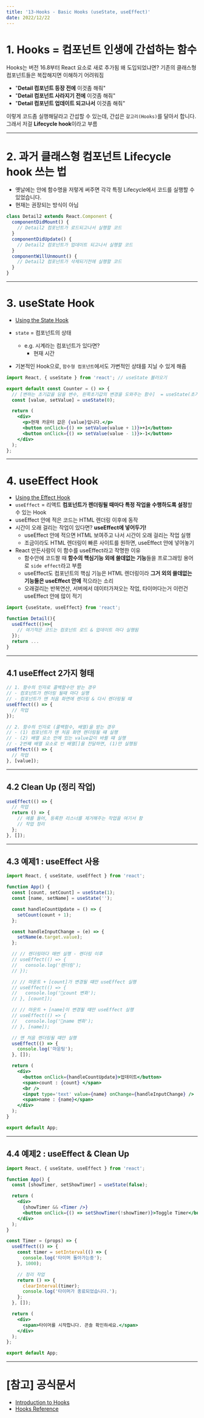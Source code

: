 ```yaml
---
title: '13-Hooks - Basic Hooks (useState, useEffect)'
date: 2022/12/22
---
```


# 1. Hooks = 컴포넌트 인생에 간섭하는 함수

Hooks는 버전 16.8부터 React 요소로 새로 추가됨
왜 도입되었냐면? 기존의 클래스형 컴포넌트들은 복잡해지면 이해하기 어려워짐

- "**Detail 컴포넌트 등장 전에** 이것좀 해줘"
- "**Detail 컴포넌트 사라지기 전에** 이것좀 해줘"
- "**Detail 컴포넌트 업데이트 되고나서** 이것좀 해줘"

이렇게 코드좀 실행해달라고 간섭할 수 있는데, 간섭은 `갈고리(Hooks)`를 달아서 합니다. 그래서 저걸 **Lifecycle hook**이라고 부름

---

# 2. 과거 클래스형 컴포넌트 Lifecycle hook 쓰는 법

- 옛날에는 안에 함수명을 저렇게 써주면 각각 특정 Lifecycle에서 코드를 실행할 수 있었습니다.
- 현재는 권장되는 방식이 아님

```jsx
class Detail2 extends React.Component {
  componentDidMount() {
    // Detail2 컴포넌트가 로드되고나서 실행할 코드
  }
  componentDidUpdate() {
    // Detail2 컴포넌트가 업데이트 되고나서 실행할 코드
  }
  componentWillUnmount() {
    // Detail2 컴포넌트가 삭제되기전에 실행할 코드
  }
}
```

---

# 3. useState Hook

- [Using the State Hook](https://reactjs.org/docs/hooks-state.html)
- `state` = 컴포넌트의 상태

  - e.g. 시계라는 컴포넌트가 있다면?
    - 현재 시간

- 기본적인 Hook으로, `함수형 컴포넌트`에서도 가변적인 상태를 지닐 수 있게 해줌

```jsx
import React, { useState } from 'react'; // useState 불러오기

export default const Counter = () => {
  // [변하는 초기값을 담을 변수, 왼쪽초기값의 변경을 도와주는 함수]  = useState(초기값 설정);
  const [value, setValue] = useState(0);

  return (
    <div>
      <p>현재 카운터 값은 {value}입니다.</p>
      <button onClick={() => setValue(value + 1)}>+1</button>
      <button onClick={() => setValue(value - 1)}>-1</button>
    </div>
  );
};
```

---

# 4. useEffect Hook

- [Using the Effect Hook](https://reactjs.org/docs/hooks-effect.html)
- `useEffect` = 리액트 **컴포넌트가 렌더링될 때마다 특정 작업을 수행하도록 설정**할 수 있는 Hook
- useEffect 안에 적은 코드는 HTML 렌더링 이후에 동작
- 시간이 오래 걸리는 작업이 있다면? **useEffect에 넣어두기!**
  - useEffect 안에 적으면 HTML 보여주고 나서 시간이 오래 걸리는 작업 실행
  - 조금이라도 HTML 렌더링이 빠른 사이트를 원하면, useEffect 안에 넣어놓기
- React 만든사람이 이 함수를 useEffect라고 작명한 이유
  - 함수안에 코드짤 때 **함수의 핵심기능 외에 쓸데없는 기능**들을 프로그래밍 용어로 `side effect`라고 부름
  - useEffect도 컴포넌트의 핵심 기능은 HTML 렌더링이라 **그거 외의 쓸데없는 기능들은 useEffect 안에** 적으라는 소리
  - 오래걸리는 반복연산, 서버에서 데이터가져오는 작업, 타이머다는거 이런건 useEffect 안에 많이 적기

```jsx
import {useState, useEffect} from 'react';

function Detail(){
  useEffect(()=>{
    // 여기적은 코드는 컴포넌트 로드 & 업데이트 마다 실행됨
  });
  return ...
}
```

---

## 4.1 useEffect 2가지 형태

```jsx
// 1. 함수의 인자로 콜백함수만 받는 경우
// - 컴포넌트가 렌더링 될때 마다 실행
// - 컴포넌트가 맨 처음 화면에 렌더링 & 다시 렌더링될 떄
useEffect(() => {
  // 작업
});

// 2. 함수의 인자로 (콜백함수, 배열)을 받는 경우
// - (1) 컴포넌트가 맨 처음 화면 렌더링될 떄 실행
// - (2) 배열 요소 안에 있는 value값이 바뀔 떄 실행
// - 2번쨰 배열 요소로 빈 배열[]을 전달하면, (1)만 실행됨
useEffect(() => {
  // 작업
}, [value]);
```

---

## 4.2 Clean Up (정리 작업)

```jsx
useEffect(() => {
  // 작업
  return () => {
    // 예를 들어, 등록한 리스너를 제거해주는 작업을 여기서 함
    // 작업 정리
  };
}, []);
```

---

## 4.3 예제1 : useEffect 사용

```jsx
import React, { useState, useEffect } from 'react';

function App() {
  const [count, setCount] = useState(1);
  const [name, setName] = useState('');

  const handleCountUpdate = () => {
    setCount(count + 1);
  };

  const handleInputChange = (e) => {
    setName(e.target.value);
  };

  // // 렌더링마다 매번 실행 - 렌더링 이후
  // useEffect(() => {
  //   console.log('렌더링');
  // });

  // // 마운트 + [count]가 변경될 떄만 useEffect 실행
  // useEffect(() => {
  //   console.log('🍉count 변화');
  // }, [count]);

  // // 마운트 + [name]이 변경될 떄만 useEffect 실행
  // useEffect(() => {
  //   console.log('🍊name 변화');
  // }, [name]);

  // 맨 처음 렌더링될 떄만 실행
  useEffect(() => {
    console.log('마운팅');
  }, []);

  return (
    <div>
      <button onClick={handleCountUpdate}>업데이트</button>
      <span>count : {count} </span>
      <br />
      <input type='text' value={name} onChange={handleInputChange} />
      <span>name : {name}</span>
    </div>
  );
}

export default App;
```

---

## 4.4 예제2 : useEffect & Clean Up

```jsx
import React, { useState, useEffect } from 'react';

function App() {
  const [showTimer, setShowTimer] = useState(false);

  return (
    <div>
      {showTimer && <Timer />}
      <button onClick={() => setShowTimer(!showTimer)}>Toggle Timer</button>
    </div>
  );
}

const Timer = (props) => {
  useEffect(() => {
    const timer = setInterval(() => {
      console.log('타이머 돌아가는중');
    }, 1000);

    // 정리 작업
    return () => {
      clearInterval(timer);
      console.log('타이머가 종료되었습니다.');
    };
  }, []);

  return (
    <div>
      <span>타이머를 시작합니다. 콘솔 확인하세요.</span>
    </div>
  );
};

export default App;
```

---

# [참고] 공식문서

- [Introduction to Hooks](https://reactjs.org/docs/hooks-intro.html)
- [Hooks Reference](https://reactjs.org/docs/hooks-reference.html)
